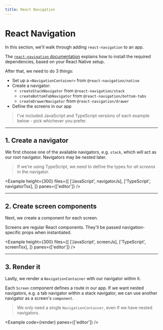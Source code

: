 ```yaml
---
title: React Navigation
---
```



# React Navigation

In this section, we'll walk through adding `react-navigation` to an app.

The [`react-navigation` documentation](https://reactnavigation.org/docs/getting-started) explains how to install the required dependencies, based on your React Native setup.

After that, we need to do 3 things:

- Set up a `<NavigationContainer>` from `@react-navigation/native`
- Create a navigator:
  - `createStackNavigator` from `@react-navigation/stack`
  - `createBottomTabNavigator` from `@react-navigation/bottom-tabs`
  - `createDrawerNavigator` from `@react-navigation/drawer`
- Define the screens in our app

> I've included JavaScript and TypeScript versions of each example below - pick whichever you prefer.

---

## 1. Create a navigator

We first choose one of the available navigators, e.g. `stack`, which will act as our root navigator. Navigators may be nested later.

> If we're using TypeScript, we need to define the types for _all screens_ in the navigator.

<Example
  height={300}
  files={[
    ['JavaScript', navigatorJs],
    ['TypeScript', navigatorTsx],
  ]}
  panes={['editor']}
/>

---

## 2. Create screen components

Next, we create a component for each screen.

Screens are regular React components. They'll be passed navigation-specific props when instantiated.

<Example
  height={300}
  files={[
    ['JavaScript', screenJs],
    ['TypeScript', screenTsx],
  ]}
  panes={['editor']}
/>

---

## 3. Render it

Lastly, we render a `NavigationContainer` with our navigator within it.

Each `Screen` component defines a route in our app. If we want nested navigators, e.g. a tab navigator within a stack navigator, we can use another navigator as a screen's `component`.

> We only need a single `NavigationContainer`, even if we have nested navigators.

<Example code={render} panes={['editor']} />
